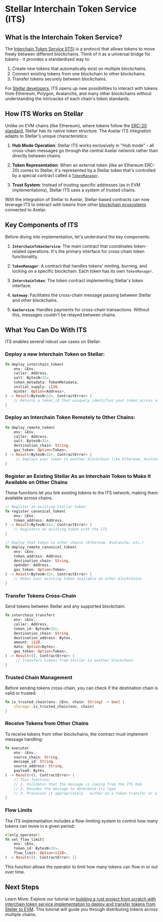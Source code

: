 # Stellar Interchain Token Service (ITS)

## What is the Interchain Token Service?

The [Interchain Token Service (ITS)](https://github.com/axelarnetwork/interchain-token-service) is a protocol that allows tokens to move freely between different blockchains. Think of it as a universal bridge for tokens - it provides a standardized way to:

1. Create new tokens that automatically exist on multiple blockchains.
1. Connect existing tokens from one blockchain to other blockchains.
1. Transfer tokens securely between blockchains.

For [Stellar developers](https://developers.stellar.org/), ITS opens up new possibilities to interact with tokens from Ethereum, Polygon, Avalanche, and many other blockchains without understanding the intricacies of each chain's token standards.

## How ITS Works on Stellar

Unlike on EVM chains (like Ethereum), where tokens follow the [ERC-20 standard](https://ethereum.org/en/developers/docs/standards/tokens/erc-20/), Stellar has its native token structure. The Axelar ITS integration adapts to Stellar's unique characteristics:

1. **Hub Mode Operation**: Stellar ITS works exclusively in "Hub mode" - all cross-chain messages go through the central Axelar network rather than directly between chains.

1. **Token Representation**: When an external token (like an Ethereum ERC-20) comes to Stellar, it's represented by a Stellar token that's controlled by a special contract called a [`TokenManager`](https://github.com/axelarnetwork/axelar-amplifier-stellar/blob/main/contracts/stellar-interchain-token-service/src/token_manager.rs).

1. **Trust System**: Instead of trusting specific addresses (as in EVM implementations), Stellar ITS uses a system of trusted chains.

With the integration of Stellar to Axelar, Stellar-based contracts can now leverage ITS to interact with tokens from other [blockchain ecosystems](https://axelarscan.io/resources/chains) connected to Axelar.

## Key Components of ITS

Before diving into implementation, let's understand the key components:

1. **`InterchainTokenService`**: The main contract that coordinates token-related operations. It's the primary interface for cross-chain token functionality.

1. **`TokenManager`**: A contract that handles tokens' minting, burning, and locking on a specific blockchain. Each token has its own `TokenManager`.

1. **`InterchainToken`**: The token contract implementing Stellar's token interface.

1. **`Gateway`**: Facilitates the cross-chain message passing between Stellar and other blockchains.

1. **`GasService`**: Handles payments for cross-chain transactions. Without this, messages couldn't be relayed between chains.

## What You Can Do With ITS

ITS enables several robust use cases on Stellar:

### Deploy a new Interchain Token on Stellar:

```rust
fn deploy_interchain_token(
    env: &Env,
    caller: Address,
    salt: BytesN<32>,
    token_metadata: TokenMetadata,
    initial_supply: i128,
    minter: Option<Address>,
) -> Result<BytesN<32>, ContractError> {
    // Returns a token_id that uniquely identifies your token across all chains
}
```

### Deploy an Interchain Token Remotely to Other Chains:

```rust
fn deploy_remote_token(
    env: &Env,
    caller: Address,
    salt: BytesN<32>,
    destination_chain: String,
    gas_token: Option<Token>,
) -> Result<BytesN<32>, ContractError> {
     // Deploys your token to another blockchain like Ethereum, Avalanche, etc.
}
```

### Register an Existing Stellar As an Interchain Token to Make It Available on Other Chains

These functions let you link existing tokens to the ITS network, making them available across chains.

```rust
// Register an existing Stellar token
fn register_canonical_token(
    env: &Env,
    token_address: Address,
) -> Result<BytesN<32>, ContractError> {
    // Registers an existing token with the ITS
}

// Deploy that token to other chains (Ethereum, Avalanche, etc.)
fn deploy_remote_canonical_token(
    env: &Env,
    token_address: Address,
    destination_chain: String,
    spender: Address,
    gas_token: Option<Token>,
) -> Result<BytesN<32>, ContractError> {
    // Makes your existing token available on other blockchains
}
```

### Transfer Tokens Cross-Chain

Send tokens between Stellar and any supported blockchain:

```rust
fn interchain_transfer(
    env: &Env,
    caller: Address,
    token_id: BytesN<32>,
    destination_chain: String,
    destination_address: Bytes,
    amount: i128,
    data: Option<Bytes>,
    gas_token: Option<Token>,
) -> Result<(), ContractError> {
     // Transfers tokens from Stellar to another blockchain
}
```

### Trusted Chain Management

Before sending tokens cross-chain, you can check if the destination chain is valid or trusted:

```rust
fn is_trusted_chain(env: &Env, chain: String) -> bool {
    storage::is_trusted_chain(env, chain)
}
```

### Receive Tokens from Other Chains

To receive tokens from other blockchains, the contract must implement message handling:

```rust
fn execute(
    env: &Env,
    source_chain: String,
    message_id: String,
    source_address: String,
    payload: Bytes,
) -> Result<(), ContractError> {
    // This function:
    // 1. Validates that the message is coming from the ITS Hub
    // 2. Decodes the message to determine its type
    // 3. Processes it appropriately - either as a token transfer or a token deployment
}
```

### Flow Limits

The ITS implementation includes a flow-limiting system to control how many tokens can move in a given period:

```rust
#[only_operator]
fn set_flow_limit(
    env: &Env,
    token_id: BytesN<32>,
    flow_limit: Option<i128>,
) -> Result<(), ContractError> {}
```

This function allows the operator to limit how many tokens can flow in or out over time.

## Next Steps

Learn More: Explore our tutorial on [building a rust project from scratch with interchain token service implementation to deploy and transfer tokens from Steller to EVM](). This tutorial will guide you through distributing tokens across multiple chains.

